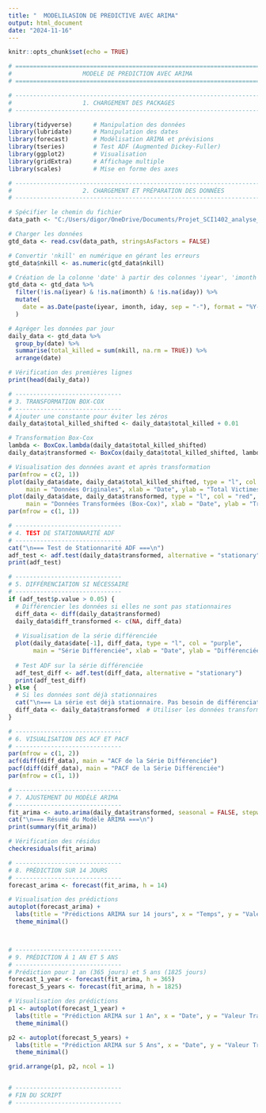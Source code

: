 ```yaml
---
title: "  MODELILASION DE PREDICTIVE AVEC ARIMA"
output: html_document
date: "2024-11-16"
---
```


```r
knitr::opts_chunk$set(echo = TRUE)
```


```r

# ==============================================================================
#                    MODELE DE PREDICTION AVEC ARIMA
# ==============================================================================

# -----------------------------------------------------------------------------
#                    1. CHARGEMENT DES PACKAGES
# -----------------------------------------------------------------------------

library(tidyverse)      # Manipulation des données
library(lubridate)      # Manipulation des dates
library(forecast)       # Modélisation ARIMA et prévisions
library(tseries)        # Test ADF (Augmented Dickey-Fuller)
library(ggplot2)        # Visualisation
library(gridExtra)      # Affichage multiple
library(scales)         # Mise en forme des axes

# -----------------------------------------------------------------------------
#                    2. CHARGEMENT ET PRÉPARATION DES DONNÉES
# -----------------------------------------------------------------------------

# Spécifier le chemin du fichier
data_path <- "C:/Users/digor/OneDrive/Documents/Projet_SCI1402_analyse_GTD/data/processed/gtd_clean.csv"

# Charger les données
gtd_data <- read.csv(data_path, stringsAsFactors = FALSE)

# Convertir 'nkill' en numérique en gérant les erreurs
gtd_data$nkill <- as.numeric(gtd_data$nkill)

# Création de la colonne 'date' à partir des colonnes 'iyear', 'imonth', 'iday'
gtd_data <- gtd_data %>%
  filter(!is.na(iyear) & !is.na(imonth) & !is.na(iday)) %>%
  mutate(
    date = as.Date(paste(iyear, imonth, iday, sep = "-"), format = "%Y-%m-%d")
  )

# Agréger les données par jour
daily_data <- gtd_data %>%
  group_by(date) %>%
  summarise(total_killed = sum(nkill, na.rm = TRUE)) %>%
  arrange(date)

# Vérification des premières lignes
print(head(daily_data))

# ------------------------------
# 3. TRANSFORMATION BOX-COX
# ------------------------------
# Ajouter une constante pour éviter les zéros
daily_data$total_killed_shifted <- daily_data$total_killed + 0.01

# Transformation Box-Cox
lambda <- BoxCox.lambda(daily_data$total_killed_shifted)
daily_data$transformed <- BoxCox(daily_data$total_killed_shifted, lambda)

# Visualisation des données avant et après transformation
par(mfrow = c(2, 1))
plot(daily_data$date, daily_data$total_killed_shifted, type = "l", col = "blue",
     main = "Données Originales", xlab = "Date", ylab = "Total Victimes")
plot(daily_data$date, daily_data$transformed, type = "l", col = "red",
     main = "Données Transformées (Box-Cox)", xlab = "Date", ylab = "Transformées")
par(mfrow = c(1, 1))

# ------------------------------
# 4. TEST DE STATIONNARITÉ ADF
# ------------------------------
cat("\n=== Test de Stationnarité ADF ===\n")
adf_test <- adf.test(daily_data$transformed, alternative = "stationary")
print(adf_test)

# ------------------------------
# 5. DIFFÉRENCIATION SI NÉCESSAIRE
# ------------------------------
if (adf_test$p.value > 0.05) {
  # Différencier les données si elles ne sont pas stationnaires
  diff_data <- diff(daily_data$transformed)
  daily_data$diff_transformed <- c(NA, diff_data)
  
  # Visualisation de la série différenciée
  plot(daily_data$date[-1], diff_data, type = "l", col = "purple",
       main = "Série Différenciée", xlab = "Date", ylab = "Différenciée")
  
  # Test ADF sur la série différenciée
  adf_test_diff <- adf.test(diff_data, alternative = "stationary")
  print(adf_test_diff)
} else {
  # Si les données sont déjà stationnaires
  cat("\n=== La série est déjà stationnaire. Pas besoin de différenciation. ===\n")
  diff_data <- daily_data$transformed  # Utiliser les données transformées directement
}

# ------------------------------
# 6. VISUALISATION DES ACF ET PACF
# ------------------------------
par(mfrow = c(1, 2))
acf(diff(diff_data), main = "ACF de la Série Différenciée")
pacf(diff(diff_data), main = "PACF de la Série Différenciée")
par(mfrow = c(1, 1))

# ------------------------------
# 7. AJUSTEMENT DU MODÈLE ARIMA
# ------------------------------
fit_arima <- auto.arima(daily_data$transformed, seasonal = FALSE, stepwise = TRUE, approximation = FALSE)
cat("\n=== Résumé du Modèle ARIMA ===\n")
print(summary(fit_arima))

# Vérification des résidus
checkresiduals(fit_arima)

# ------------------------------
# 8. PRÉDICTION SUR 14 JOURS
# ------------------------------
forecast_arima <- forecast(fit_arima, h = 14)

# Visualisation des prédictions
autoplot(forecast_arima) +
  labs(title = "Prédictions ARIMA sur 14 jours", x = "Temps", y = "Valeur Transformée") +
  theme_minimal()



# ------------------------------
# 9. PRÉDICTION À 1 AN ET 5 ANS
# ------------------------------
# Prédiction pour 1 an (365 jours) et 5 ans (1825 jours)
forecast_1_year <- forecast(fit_arima, h = 365)
forecast_5_years <- forecast(fit_arima, h = 1825)

# Visualisation des prédictions
p1 <- autoplot(forecast_1_year) +
  labs(title = "Prédiction ARIMA sur 1 An", x = "Date", y = "Valeur Transformée") +
  theme_minimal()

p2 <- autoplot(forecast_5_years) +
  labs(title = "Prédiction ARIMA sur 5 Ans", x = "Date", y = "Valeur Transformée") +
  theme_minimal()

grid.arrange(p1, p2, ncol = 1)


# ------------------------------
# FIN DU SCRIPT
# ------------------------------


```

